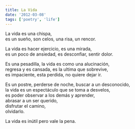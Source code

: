 ```yaml
---
title: La Vida
date: '2012-03-08'
tags: ['poetry', 'life']
---
```


<div className="italic">
La vida es una chispa,<br/>
es un sueño, son celos, una risa, un rencor.<br/>

La vida es hacer ejercicio, es una mirada,<br/>
es un poco de ansiedad, es desconfiar, sentir dolor.<br/>

Es una pesadilla, la vida es como una alucinación,<br/>
regresa y es cansada, es la ultima que sobrevive,<br/>
es impaciente, esta perdida, no quiere dejar ir.<br/>

Es un postre, perderse de noche, buscar a un desconocido,<br/>
la vida es un espectáculo que se toma a desvelos,<br/>
es poder observar a los demás y aprender,<br/>
abrasar a un ser querido,<br/>
disfrutar el camino,<br/>
olvidarlo.<br/>

La vida es inútil pero vale la pena.<br/>
</div>


